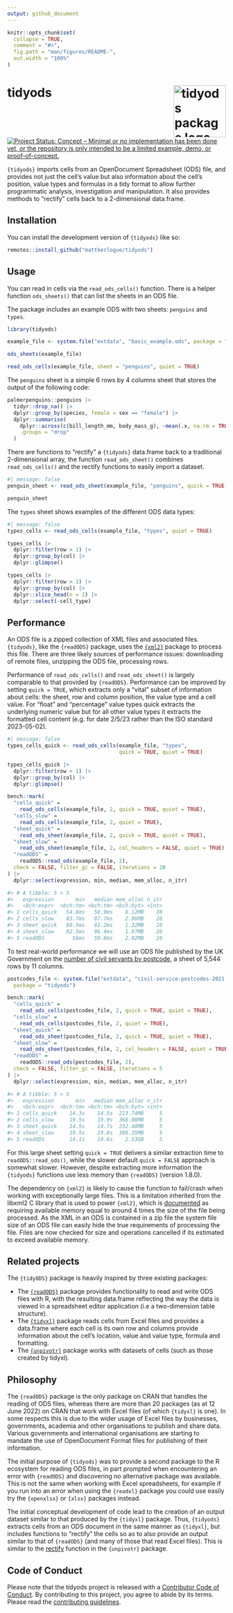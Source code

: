 ```yaml
---
output: github_document
---
```


<!-- README.md is generated from README.Rmd. Please edit that file -->

```r
knitr::opts_chunk$set(
  collapse = TRUE,
  comment = "#>",
  fig.path = "man/figures/README-",
  out.width = "100%"
)
```

# tidyods <img src="man/figures/tidyods_hex.png" align="right" alt="tidyods package logo" width="120" />

<!-- badges: start -->
[![Project Status: Concept – Minimal or no implementation has been done yet, or the repository is only intended to be a limited example, demo, or proof-of-concept.](https://www.repostatus.org/badges/latest/concept.svg)](https://www.repostatus.org/#concept)
<!-- badges: end -->

`{tidyods}` imports cells from an OpenDocument Spreadsheet (ODS) file, and 
provides not just the cell's value but also information about the cell's
position, value types and formulas in a tidy format to allow further
programmatic analysis, investigation and manipulation. It also provides methods
to "rectify" cells back to a 2-dimensional data.frame.

## Installation

You can install the development version of `{tidyods}` like so:

``` r
remotes::install_github("mattkerlogue/tidyods")
```

## Usage

You can read in cells via the `read_ods_cells()` function. There is a helper
function `ods_sheets()` that can list the sheets in an ODS file.

The package includes an example ODS with two sheets: `penguins` and `types`.

```r
library(tidyods)

example_file <- system.file("extdata", "basic_example.ods", package = "tidyods")

ods_sheets(example_file)

read_ods_cells(example_file, sheet = "penguins", quiet = TRUE)
```

The `penguins` sheet is a simple 6 rows by 4 columns sheet that stores the 
output of the following code:

```r
palmerpenguins::penguins |>
  tidyr::drop_na() |>
  dplyr::group_by(species, female = sex == "female") |>
  dplyr::summarise(
    dplyr::across(c(bill_length_mm, body_mass_g), ~mean(.x, na.rm = TRUE)),
    .groups = "drop"
  )
```


There are functions to "rectify" a `{tidyods}` data.frame back to a traditional
2-dimensional array, the function `read_ods_sheet()` combines `read_ods_cells()`
and the rectify functions to easily import a dataset.

```r
#| message: false
penguin_sheet <- read_ods_sheet(example_file, "penguins", quick = TRUE, quiet = TRUE)

penguin_sheet
```


The `types` sheet shows examples of the different ODS data types:
```r
#| message: false
types_cells <- read_ods_cells(example_file, "types", quiet = TRUE)

types_cells |> 
  dplyr::filter(row > 1) |>
  dplyr::group_by(col) |>
  dplyr::glimpse()

types_cells |>
  dplyr::filter(row > 1) |>
  dplyr::group_by(col) |>
  dplyr::slice_head(n = 2) |>
  dplyr::select(-cell_type)
```

## Performance

An ODS file is a zipped collection of XML files and associated files. 
`{tidyods}`, like the `{readODS}` package, uses the [`{xml2}`](https://xml2.r-lib.org) 
package to process this file. There are three likely sources of performance 
issues: downloading of remote files, unzipping the ODS file, processing rows.

Performance of `read_ods_cells()` and `read_ods_sheet()` is largely comparable
to that provided by `{readODS}`. Performance can be improved by setting 
`quick = TRUE`, which extracts only a "vital" subset of information about cells:
the sheet, row and column position, the value type and a cell value. For "float"
and "percentage" value types quick extracts the underlying numeric value but
for all other value types it extracts the formatted cell content (e.g. for date
2/5/23 rather than the ISO standard 2023-05-02).

```r
#| message: false
types_cells_quick <- read_ods_cells(example_file, "types",
                                    quick = TRUE, quiet = TRUE)

types_cells_quick |>
  dplyr::filter(row > 1) |>
  dplyr::group_by(col) |>
  dplyr::glimpse()
```

```r
bench::mark(
  "cells_quick" =
    read_ods_cells(example_file, 2, quick = TRUE, quiet = TRUE),
  "cells_slow" =
    read_ods_cells(example_file, 2, quiet = TRUE),
  "sheet_quick" =
    read_ods_sheet(example_file, 2, quick = TRUE, quiet = TRUE),
  "sheet_slow" =
    read_ods_sheet(example_file, 2, col_headers = FALSE, quiet = TRUE),
  "readODS" =
    readODS::read_ods(example_file, 2),
  check = FALSE, filter_gc = FALSE, iterations = 20
) |> 
  dplyr::select(expression, min, median, mem_alloc, n_itr)

#> # A tibble: 5 × 5
#>   expression       min   median mem_alloc n_itr
#>   <bch:expr>  <bch:tm> <bch:tm> <bch:byt> <int>
#> 1 cells_quick   54.6ms   58.9ms    6.12MB    20
#> 2 cells_slow    83.7ms   87.7ms    2.96MB    20
#> 3 sheet_quick   60.5ms   62.2ms    1.32MB    20
#> 4 sheet_slow    92.5ms   96.4ms    1.97MB    20
#> 5 readODS         56ms   59.8ms    2.02MB    20
```

To test real-world performance we will use an ODS file published by the UK 
Government on the [number of civil servants by postcode](https://www.gov.uk/government/statistics/number-of-civil-servants-by-postcode-department-responsibility-level-and-leaving-cause-2021), a sheet of 5,544 rows by 11 columns.

```r
postcodes_file <- system.file("extdata", "civil-service-postcodes-2021.ods",
  package = "tidyods")

bench::mark(
  "cells_quick" =
    read_ods_cells(postcodes_file, 2, quick = TRUE, quiet = TRUE),
  "cells_slow" =
    read_ods_cells(postcodes_file, 2, quiet = TRUE),
  "sheet_quick" =
    read_ods_sheet(postcodes_file, 2, quick = TRUE, quiet = TRUE),
  "sheet_slow" =
    read_ods_sheet(postcodes_file, 2, col_headers = FALSE, quiet = TRUE),
  "readODS" =
    readODS::read_ods(postcodes_file, 2),
  check = FALSE, filter_gc = FALSE, iterations = 5
) |> 
  dplyr::select(expression, min, median, mem_alloc, n_itr)

#> # A tibble: 5 × 5
#>   expression       min   median mem_alloc n_itr
#>   <bch:expr>  <bch:tm> <bch:tm> <bch:byt> <int>
#> 1 cells_quick    14.3s    14.5s  223.74MB     5
#> 2 cells_slow     19.5s    19.9s  368.08MB     5
#> 3 sheet_quick    14.5s    14.7s  232.48MB     5
#> 4 sheet_slow     19.5s    19.8s  388.35MB     5
#> 5 readODS        14.1s    14.6s    2.53GB     5
```

For this large sheet setting `quick = TRUE` delivers a similar extraction time
to `readODS::read_ods()`, while the slower default `quick = FALSE` approach is
somewhat slower. However, despite extracting more information the `{tidyods}` 
functions use less memory than `{readODS}` (version 1.8.0).

The dependency on `{xml2}` is likely to cause the function to fail/crash when
working with exceptionally large files. This is a limitation inherited from
the libxml2 C library that is used to power `{xml2}`, which is
[documented](https://gitlab.gnome.org/GNOME/libxml2/-/wikis/Memory-management#general-memory-requirements) as requiring available memory equal to around 4 times 
the size of the file being processed. As the XML in an ODS is contained in a
zip file the system file size of an ODS file can easily hide the true
requirements of processing the file. Files are now checked for size and
operations cancelled if its estimated to exceed available memory.

## Related projects

The `{tidyODS}` package is heavily inspired by three existing packages:

- The [`{readODS}`](https://github.com/chainsawriot/readODS) package provides
  functionality to read and write ODS files with R, with the resulting 
  data.frame reflecting the way the data is viewed in a spreadsheet editor 
  application (i.e a two-dimension table structure).
- The [`{tidyxl}`](https://nacnudus.github.io/tidyxl/) package reads cells from 
  Excel files and provides a data.frame where each cell is its own row and 
  columns provide information about the cell's location, value and value type, 
  formula and formatting.
- The [`{unpivotr}`](https://nacnudus.github.io/unpivotr/) package works with 
  datasets of cells (such as those created by tidyxl).

## Philosophy

The `{readODS}` package is the only package on CRAN that handles the reading of 
ODS files, whereas there are more than 20 packages (as at 12 June 2022) on CRAN 
that work with Excel files (of which `{tidyxl}` is one). In some respects this 
is due to the wider usage of Excel files by businesses, governments, academia 
and other organisations to publish and share data. Various governments and
international organisations are starting to mandate the use of OpenDocument 
Format files for publishing of their information.

The initial purpose of `{tidyods}` was to provide a second package to the R 
ecosystem for reading ODS files, in part prompted when encountering an error 
with `{readODS}` and discovering no alternative package was available. This is
not the same when working with Excel spreadsheets, for example if you run into
an error when using the `{readxl}` package you could  use easily try the 
`{openxlsx}` or `{xlsx}` packages instead.

The initial conceptual development of code lead to the creation of an output
dataset  similar to that produced by the `{tidyxl}` package. Thus, `{tidyods}`
extracts cells from an ODS document in the same manner as `{tidyxl}`, but
includes functions to "rectify" the cells so as to also provide
an output similar to that of `{readODS}` (and many of those that read Excel 
files). This is similar to the 
[rectify](https://nacnudus.github.io/unpivotr/reference/rectify.html) function 
in the `{unpivotr}` package.

## Code of Conduct

Please note that the tidyods project is released with a
[Contributor Code of Conduct](.github/CODE_OF_CONDUCT.md). By contributing to
this project, you agree to abide by its terms. Please read the
[contributing guidelines](.github/CONTRIBUTING.md).

